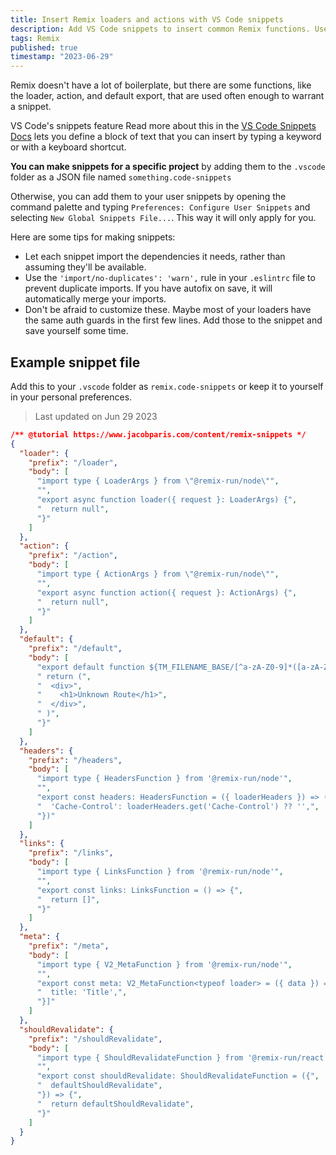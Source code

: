 ```yaml
---
title: Insert Remix loaders and actions with VS Code snippets
description: Add VS Code snippets to insert common Remix functions. Use import/no-duplicates to merge imports. Customize it to fit your project.
tags: Remix
published: true
timestamp: "2023-06-29"
---
```


Remix doesn't have a lot of boilerplate, but there are some functions, like the loader, action, and default export, that are used often enough to warrant a snippet.

VS Code's snippets feature<SideNote> Read more about this in the [VS Code Snippets Docs](https://code.visualstudio.com/docs/editor/userdefinedsnippets) </SideNote> lets you define a block of text that you can insert by typing a keyword or with a keyboard shortcut.

**You can make snippets for a specific project** by adding them to the `.vscode` folder as a JSON file named `something.code-snippets`

Otherwise, you can add them to your user snippets by opening the command palette and typing `Preferences: Configure User Snippets` and selecting `New Global Snippets File...`. This way it will only apply for you.

Here are some tips for making snippets:

- Let each snippet import the dependencies it needs, rather than assuming they'll be available.
- Use the `'import/no-duplicates': 'warn',` rule in your `.eslintrc` file to prevent duplicate imports. If you have autofix on save, it will automatically merge your imports.
- Don't be afraid to customize these. Maybe most of your loaders have the same auth guards in the first few lines. Add those to the snippet and save yourself some time.

## Example snippet file

Add this to your `.vscode` folder as `remix.code-snippets` or keep it to yourself in your personal preferences.

> Last updated on Jun 29 2023

```json
/** @tutorial https://www.jacobparis.com/content/remix-snippets */
{
  "loader": {
    "prefix": "/loader",
    "body": [
      "import type { LoaderArgs } from \"@remix-run/node\"",
      "",
      "export async function loader({ request }: LoaderArgs) {",
      "  return null",
      "}"
    ]
  },
  "action": {
    "prefix": "/action",
    "body": [
      "import type { ActionArgs } from \"@remix-run/node\"",
      "",
      "export async function action({ request }: ActionArgs) {",
      "  return null",
      "}"
    ]
  },
  "default": {
    "prefix": "/default",
    "body": [
      "export default function ${TM_FILENAME_BASE/[^a-zA-Z0-9]*([a-zA-Z0-9])([a-zA-Z0-9]*)/${1:/capitalize}${2}/g}() {",
      " return (",
      "  <div>",
      "    <h1>Unknown Route</h1>",
      "  </div>",
      " )",
      "}"
    ]
  },
  "headers": {
    "prefix": "/headers",
    "body": [
      "import type { HeadersFunction } from '@remix-run/node'",
      "",
      "export const headers: HeadersFunction = ({ loaderHeaders }) => ({",
      "  'Cache-Control': loaderHeaders.get('Cache-Control') ?? '',",
      "})"
    ]
  },
  "links": {
    "prefix": "/links",
    "body": [
      "import type { LinksFunction } from '@remix-run/node'",
      "",
      "export const links: LinksFunction = () => {",
      "  return []",
      "}"
    ]
  },
  "meta": {
    "prefix": "/meta",
    "body": [
      "import type { V2_MetaFunction } from '@remix-run/node'",
      "",
      "export const meta: V2_MetaFunction<typeof loader> = ({ data }) => [{",
      "  title: 'Title',",
      "}]"
    ]
  },
  "shouldRevalidate": {
    "prefix": "/shouldRevalidate",
    "body": [
      "import type { ShouldRevalidateFunction } from '@remix-run/react'",
      "",
      "export const shouldRevalidate: ShouldRevalidateFunction = ({",
      "  defaultShouldRevalidate",
      "}) => {",
      "  return defaultShouldRevalidate",
      "}"
    ]
  }
}
```
